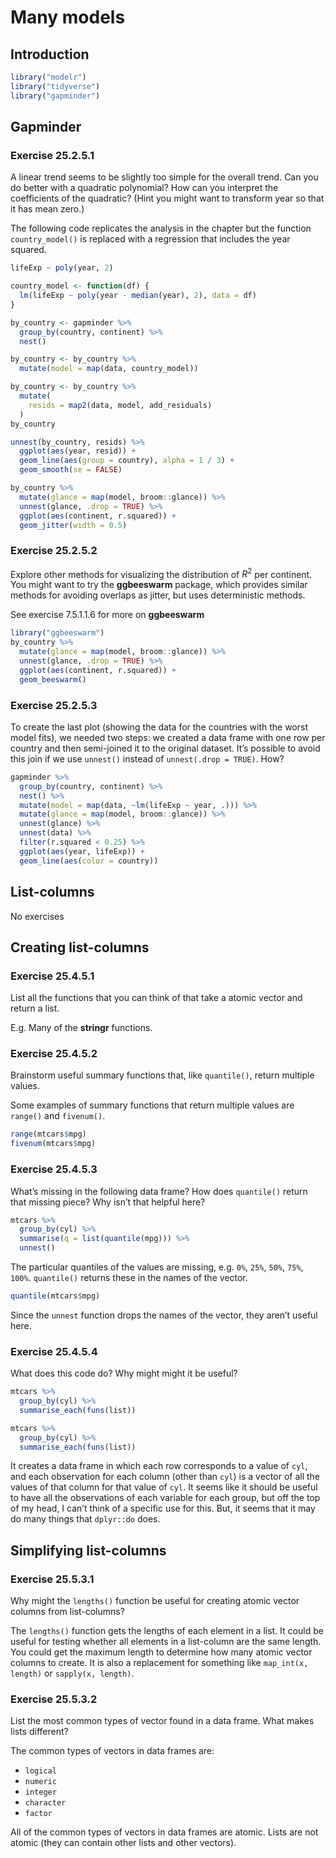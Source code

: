 # Many models

## Introduction

```r
library("modelr")
library("tidyverse")
library("gapminder")
```

## Gapminder

### Exercise <span class="exercise-number">25.2.5.1</span> {.unnumbered .exercise}

<div class="question">
A linear trend seems to be slightly too simple for the overall trend. Can you do better with a quadratic polynomial? How can you interpret the coefficients of the quadratic? (Hint you might want to transform year so that it has mean zero.)
</div>

<div class="answer">
The following code replicates the analysis in the chapter but the function `country_model()` is replaced with a regression that includes the year squared.
```r
lifeExp ~ poly(year, 2)
```

```r
country_model <- function(df) {
  lm(lifeExp ~ poly(year - median(year), 2), data = df)
}

by_country <- gapminder %>%
  group_by(country, continent) %>%
  nest()

by_country <- by_country %>%
  mutate(model = map(data, country_model))
```

```r
by_country <- by_country %>%
  mutate(
    resids = map2(data, model, add_residuals)
  )
by_country
```

```r
unnest(by_country, resids) %>%
  ggplot(aes(year, resid)) +
  geom_line(aes(group = country), alpha = 1 / 3) +
  geom_smooth(se = FALSE)
```

```r
by_country %>%
  mutate(glance = map(model, broom::glance)) %>%
  unnest(glance, .drop = TRUE) %>%
  ggplot(aes(continent, r.squared)) +
  geom_jitter(width = 0.5)
```
</div>

### Exercise <span class="exercise-number">25.2.5.2</span> {.unnumbered .exercise}

<div class="question">
Explore other methods for visualizing the distribution of $R^2$ per continent. You might want to try the **ggbeeswarm** package, which provides similar methods for avoiding overlaps as jitter, but uses deterministic methods.
</div>

<div class="answer">

See exercise 7.5.1.1.6 for more on **ggbeeswarm**

```r
library("ggbeeswarm")
by_country %>%
  mutate(glance = map(model, broom::glance)) %>%
  unnest(glance, .drop = TRUE) %>%
  ggplot(aes(continent, r.squared)) +
  geom_beeswarm()
```

</div>

### Exercise <span class="exercise-number">25.2.5.3</span> {.unnumbered .exercise}

<div class="question">

To create the last plot (showing the data for the countries with the worst model fits),
we needed two steps: we created a data frame with one row per country and
then semi-joined it to the original dataset. 
It’s possible to avoid this join if we use `unnest()` instead of `unnest(.drop = TRUE)`. How?

</div>

<div class="answer">

```r
gapminder %>%
  group_by(country, continent) %>%
  nest() %>%
  mutate(model = map(data, ~lm(lifeExp ~ year, .))) %>%
  mutate(glance = map(model, broom::glance)) %>%
  unnest(glance) %>%
  unnest(data) %>%
  filter(r.squared < 0.25) %>%
  ggplot(aes(year, lifeExp)) +
  geom_line(aes(color = country))
```

</div>

## List-columns

No exercises

## Creating list-columns

### Exercise <span class="exercise-number">25.4.5.1</span> {.unnumbered .exercise}

<div class="question">
List all the functions that you can think of that take a atomic vector and return a list.
</div>

<div class="answer">

E.g. Many of the **stringr** functions.

</div>

### Exercise <span class="exercise-number">25.4.5.2</span> {.unnumbered .exercise}

<div class="question">
Brainstorm useful summary functions that, like `quantile()`, return multiple values.
</div>

<div class="answer">

Some examples of summary functions that return multiple values are `range()` and `fivenum()`.

```r
range(mtcars$mpg)
fivenum(mtcars$mpg)
```

</div>

### Exercise <span class="exercise-number">25.4.5.3</span> {.unnumbered .exercise}

<div class="question">
What’s missing in the following data frame? How does `quantile()` return that missing piece? Why isn’t that helpful here?

```r
mtcars %>%
  group_by(cyl) %>%
  summarise(q = list(quantile(mpg))) %>%
  unnest()
```
</div>

<div class="answer">

The particular quantiles of the values are missing, e.g. `0%`, `25%`, `50%`, `75%`, `100%`. `quantile()` returns these in the names of the vector.
```r
quantile(mtcars$mpg)
```

Since the `unnest` function drops the names of the vector, they aren't useful here.

</div>

### Exercise <span class="exercise-number">25.4.5.4</span> {.unnumbered .exercise}

<div class="question">
What does this code do?
Why might might it be useful?

```r
mtcars %>%
  group_by(cyl) %>%
  summarise_each(funs(list))
```
</div>

<div class="answer">

```r
mtcars %>%
  group_by(cyl) %>%
  summarise_each(funs(list))
```

It creates a data frame in which each row corresponds to a value of `cyl`,
and each observation for each column (other than `cyl`) is a vector of all the values of that column for that value of `cyl`.
It seems like it should be useful to have all the observations of each variable for each group, but off the top of my head, I can't think of a specific use for this.
But, it seems that it may do many things that `dplyr::do` does.

</div>

## Simplifying list-columns

### Exercise <span class="exercise-number">25.5.3.1</span> {.unnumbered .exercise}

<div class="question">
Why might the `lengths()` function be useful for creating atomic vector columns from list-columns?
</div>

<div class="answer">

The `lengths()` function gets the lengths of each element in a list.
It could be useful for testing whether all elements in a list-column are the same length.
You could get the maximum length to determine how many atomic vector columns to create.
It is also a replacement for something like `map_int(x, length)` or `sapply(x, length)`.

</div>

### Exercise <span class="exercise-number">25.5.3.2</span> {.unnumbered .exercise}

<div class="question">
List the most common types of vector found in a data frame.
What makes lists different?
</div>

<div class="answer">

The common types of vectors in data frames are:

-   `logical`
-   `numeric`
-   `integer`
-   `character`
-   `factor`

All of the common types of vectors in data frames are atomic. Lists are not atomic (they can contain other lists and other vectors).

</div>

<!-- match unopened div --><div>
